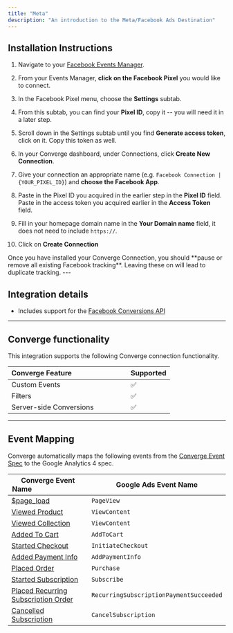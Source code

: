 ```yaml
---
title: "Meta"
description: "An introduction to the Meta/Facebook Ads Destination"
---
```


## Installation Instructions

<AccordionGroup >
<Accordion icon="list" title="Installation Instructions">

1. Navigate to your [Facebook Events Manager](https://business.facebook.com/events_manager2).

2. From your Events Manager, **click on the Facebook Pixel** you would like to connect.

3. In the Facebook Pixel menu, choose the **Settings** subtab.

4. From this subtab, you can find your **Pixel ID**, copy it -- you will need it in a later step.

5. Scroll down in the Settings subtab until you find **Generate access token**, click on it. Copy this token as well.

6. In your Converge dashboard, under Connections, click **Create New Connection**.

7. Give your connection an appropriate name (e.g. `Facebook Connection | {YOUR_PIXEL_ID}`) and **choose the Facebook App**.

8. Paste in the Pixel ID you acquired in the earlier step in the **Pixel ID** field. Paste in the access token you acquired earlier in the **Access Token** field.

9. Fill in your homepage domain name in the **Your Domain name** field, it does not need to include `https://`.

10. Click on **Create Connection**
</Accordion>
<Warning> Once you have installed your Converge Connection, you should **pause or remove all existing Facebook tracking**. Leaving these on will lead to duplicate tracking.  </Warning>
</AccordionGroup> 
---

## Integration details
- Includes support for the [Facebook Conversions API](https://www.facebook.com/business/help/2041148702652965)

---

## Converge functionality

This integration supports the following Converge connection functionality.

| Converge Feature   &nbsp; &nbsp; &nbsp;  &nbsp; &nbsp; &nbsp;  &nbsp;  &nbsp; &nbsp; &nbsp;  &nbsp; &nbsp; &nbsp;  &nbsp;                            | Supported                                       |  
| -------------------------------------------- | -------------------------------------------------------- |  
| Custom Events          | ✅                       | 
| Filters         | ✅         |  
| Server-side Conversions | ✅  |


--- 

## Event Mapping

Converge automatically maps the following events from the [Converge Event Spec](../sources/converge-spec) to the Google Analytics 4 spec.

| Converge Event Name   &nbsp; &nbsp; &nbsp;  &nbsp; &nbsp; &nbsp;  &nbsp;  &nbsp; &nbsp; &nbsp;  &nbsp; &nbsp; &nbsp;  &nbsp;                            | Google Ads Event Name                                      |  
| -------------------------------------------- | -------------------------------------------------------- |  
| [$page_load](../converge-spec#page-load)          | `PageView`                        | 
| [Viewed Product](../converge-spec#viewed-product)          | `ViewContent`                        | 
| [Viewed Collection](../converge-spec#viewed-collection)        | `ViewContent`         |  
| [Added To Cart](../converge-spec#added-to-cart)            | `AddToCart`                   |
| [Started Checkout](../converge-spec#started-checkout)         | `InitiateCheckout`          | 
| [Added Payment Info](../converge-spec#added-payment-info)       | `AddPaymentInfo` | 
| [Placed Order](../converge-spec#placed-order)             | `Purchase`                         | 
| [Started Subscription](../converge-spec#started-subscription)             | `Subscribe`                         | 
| [Placed Recurring Subscription Order](../converge-spec#placed-recurring-subscription-order)             | `RecurringSubscriptionPaymentSucceeded`                         | 
| [Cancelled Subscription](../converge-spec#cancelled-subscription)             | `CancelSubscription`                         | 

&nbsp;
